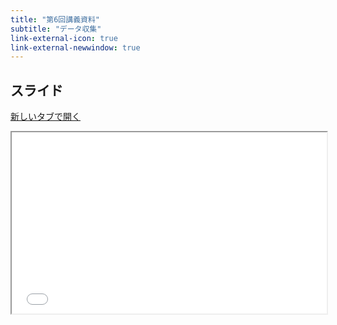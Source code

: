 ```yaml
---
title: "第6回講義資料"
subtitle: "データ収集"
link-external-icon: true
link-external-newwindow: true
---
```


## スライド

<a href="../slide/slide06.html" class="btn btn-primary btn-sm" target="_blank" role="button"><i class="bi bi-window"></i> 新しいタブで開く</a>

```{=html}
<iframe class="slide-deck" src="../slide/slide06.html" width="100%" style="aspect-ratio: 16 / 9.2;"></iframe>
```
